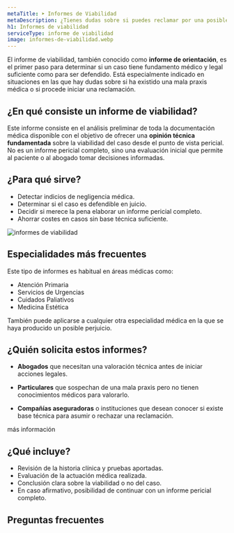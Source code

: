 ```yaml
---
metaTitle: ➤ Informes de Viabilidad
metaDescription: ¿Tienes dudas sobre si puedes reclamar por una posible negligencia médica? El informe de viabilidad médica te ayuda a saber si tu caso tiene fundamento legal y sanitario.
h1: Informes de viabilidad
serviceType: informe de viabilidad
image: informes-de-viabilidad.webp
---
```



El informe de viabilidad, también conocido como **informe de orientación**, es el primer paso para determinar si un caso tiene fundamento médico y legal suficiente como para ser defendido. Está especialmente indicado en situaciones en las que hay dudas sobre si ha existido una mala praxis médica o si procede iniciar una reclamación.

<ServiceForm
  service="informe de viabilidad"
  client:visible
  heading="contacta conmigo"
/>

## ¿En qué consiste un informe de viabilidad?

Este informe consiste en el análisis preliminar de toda la documentación médica disponible con el objetivo de ofrecer una **opinión técnica fundamentada** sobre la viabilidad del caso desde el punto de vista pericial. No es un informe pericial completo, sino una evaluación inicial que permite al paciente o al abogado tomar decisiones informadas.

<CtaLinks modifier="service-page" />

## ¿Para qué sirve?

- Detectar indicios de negligencia médica.
- Determinar si el caso es defendible en juicio.
- Decidir si merece la pena elaborar un informe pericial completo.
- Ahorrar costes en casos sin base técnica suficiente.

<Image
  loading="lazy"
  src="/img/services/informes-de-viabilidad.webp"
  alt="informes de viabilidad"
  width={600}
  height={400}
/>

## Especialidades más frecuentes

Este tipo de informes es habitual en áreas médicas como:

- Atención Primaria
- Servicios de Urgencias
- Cuidados Paliativos
- Medicina Estética

También puede aplicarse a cualquier otra especialidad médica en la que se haya producido un posible perjuicio.

## ¿Quién solicita estos informes?

- **Abogados** que necesitan una valoración técnica antes de iniciar acciones legales.

- **Particulares** que sospechan de una mala praxis pero no tienen conocimientos médicos para valorarlo.

- **Compañías aseguradoras** o instituciones que desean conocer si existe base técnica para asumir o rechazar una reclamación.

<MainCta modifier="service-page">más información</MainCta>

## ¿Qué incluye?

- Revisión de la historia clínica y pruebas aportadas.
- Evaluación de la actuación médica realizada.
- Conclusión clara sobre la viabilidad o no del caso.
- En caso afirmativo, posibilidad de continuar con un informe pericial completo.

## Preguntas frecuentes

<FAQ faqs={FAQ_INFORMES_DE_VIABILIDAD} />
